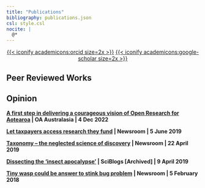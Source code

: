 ```yaml
---
title: "Publications"
bibliography: publications.json
csl: style.csl
nocite: |
  @*
---
```


<div style="text-align:center">    
  <a class="link-dark" href="https://orcid.org/0000-0003-1780-0314" title="ORCiD"     target="_blank" rel="noopener" style="text-align:center">{{< iconify              academicons:orcid size=2x >}}</a>
  <a class="link-dark" href="https://scholar.google.co.nz/citations?user=l2hWfyYAAAAJ&hl=en" title="Google Scholar" target="_blank" rel="noopener" style="text-align:center">{{< iconify academicons:google-scholar size=2x >}}</a>
</div>

## Peer Reviewed Works

::: {#refs}
:::

## Opinion

<p><b><a href="https://oaaustralasia.org/a-first-step-in-delivering-a-courageous-vision-of-open-research-for-aotearoa/">A first step in delivering a courageous vision of Open Research for Aotearoa</a> | OA Australasia | 4 Dec 2022 </b></p>

<p><b><a href="https://newsroom.co.nz/2019/06/04/why-cant-taxpayers-access-the-research-they-fund/">Let taxpayers access research they fund</a> | Newsroom | 5 June 2019 </b></p>

<p><b><a href="https://newsroom.co.nz/2019/04/21/taxonomy-the-neglected-science-of-discovery/">Taxonomy – the neglected science of discovery</a> | Newsroom | 22 April 2019 </b></p>

<p><b><a href="https://ndhadeliver.natlib.govt.nz/webarchive/20220622093355/https://sciblogs.co.nz/guestwork/2019/04/09/dissecting-the-insect-apocalypse/">Dissecting the ‘insect apocalypse’</a> | SciBlogs [Archived] | 9 April 2019</b></p>

<p><b><a href="https://www.newsroom.co.nz/2018/02/05/80634/tiny-wasp-could-be-answer-to-stink-bug-problem">Tiny wasp could be answer to stink bug problem</a> | Newsroom | 5 February 2018</b></p>
